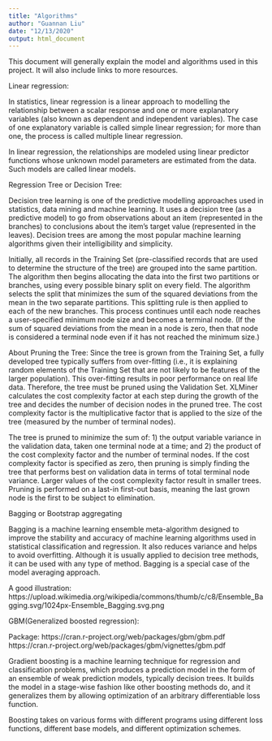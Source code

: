 ```yaml
---
title: "Algorithms"
author: "Guannan Liu"
date: "12/13/2020"
output: html_document
---
```

This document will generally explain the model and algorithms used in this project. It will also include links to more resources. 

Linear regression:

In statistics, linear regression is a linear approach to modelling the relationship between a scalar response and one or more explanatory variables (also known as dependent and independent variables). The case of one explanatory variable is called simple linear regression; for more than one, the process is called multiple linear regression.

In linear regression, the relationships are modeled using linear predictor functions whose unknown model parameters are estimated from the data. Such models are called linear models.

Regression Tree or Decision Tree:

Decision tree learning is one of the predictive modelling approaches used in statistics, data mining and machine learning. It uses a decision tree (as a predictive model) to go from observations about an item (represented in the branches) to conclusions about the item's target value (represented in the leaves).  Decision trees are among the most popular machine learning algorithms given their intelligibility and simplicity.

Initially, all records in the Training Set (pre-classified records that are used to determine the structure of the tree) are grouped into the same partition. The algorithm then begins allocating the data into the first two partitions or branches, using every possible binary split on every field. The algorithm selects the split that minimizes the sum of the squared deviations from the mean in the two separate partitions. This splitting rule is then applied to each of the new branches. This process continues until each node reaches a user-specified minimum node size and becomes a terminal node. (If the sum of squared deviations from the mean in a node is zero, then that node is considered a terminal node even if it has not reached the minimum size.)

About Pruning the Tree: Since the tree is grown from the Training Set, a fully developed tree typically suffers from over-fitting (i.e., it is explaining random elements of the Training Set that are not likely to be features of the larger population). This over-fitting results in poor performance on real life data. Therefore, the tree must be pruned using the Validation Set. XLMiner calculates the cost complexity factor at each step during the growth of the tree and decides the number of decision nodes in the pruned tree. The cost complexity factor is the multiplicative factor that is applied to the size of the tree (measured by the number of terminal nodes).

The tree is pruned to minimize the sum of: 1) the output variable variance in the validation data, taken one terminal node at a time; and 2) the product of the cost complexity factor and the number of terminal nodes. If the cost complexity factor is specified as zero, then pruning is simply finding the tree that performs best on validation data in terms of total terminal node variance. Larger values of the cost complexity factor result in smaller trees. Pruning is performed on a last-in first-out basis, meaning the last grown node is the first to be subject to elimination.

Bagging or Bootstrap aggregating

Bagging is a machine learning ensemble meta-algorithm designed to improve the stability and accuracy of machine learning algorithms used in statistical classification and regression. It also reduces variance and helps to avoid overfitting. Although it is usually applied to decision tree methods, it can be used with any type of method. Bagging is a special case of the model averaging approach. 

A good illustration: https://upload.wikimedia.org/wikipedia/commons/thumb/c/c8/Ensemble_Bagging.svg/1024px-Ensemble_Bagging.svg.png

GBM(Generalized boosted regression): 

Package: 
https://cran.r-project.org/web/packages/gbm/gbm.pdf
https://cran.r-project.org/web/packages/gbm/vignettes/gbm.pdf

Gradient boosting is a machine learning technique for regression and classification problems, which produces a prediction model in the form of an ensemble of weak prediction models, typically decision trees. It builds the model in a stage-wise fashion like other boosting methods do, and it generalizes them by allowing optimization of an arbitrary differentiable loss function.

Boosting takes on various forms with different programs using different loss functions, different base models, and different optimization schemes.


